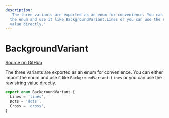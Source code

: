 ```yaml
---
description:
  'The three variants are exported as an enum for convenience. You can either import
  the enum and use it like BackgroundVariant.Lines or you can use the raw string
  value directly.'
---
```


# BackgroundVariant

[Source on GitHub](https://github.com/xyflow/xyflow/blob/main/packages/react/src/additional-components/Background/types.ts)

The three variants are exported as an enum for convenience. You can either import
the enum and use it like `BackgroundVariant.Lines` or you can use the raw string
value directly.

```ts
export enum BackgroundVariant {
  Lines = 'lines',
  Dots = 'dots',
  Cross = 'cross',
}
```
